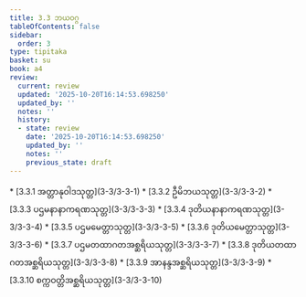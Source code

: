 ```yaml
---
title: 3.3 ဘယဝဂ္ဂ
tableOfContents: false
sidebar:
  order: 3
type: tipitaka
basket: su
book: a4
review:
  current: review
  updated: '2025-10-20T16:14:53.698250'
  updated_by: ''
  notes: ''
  history:
  - state: review
    date: '2025-10-20T16:14:53.698250'
    updated_by: ''
    notes: ''
    previous_state: draft
---
```



<DynamicBreadcrumb />


<ReviewStatus review={frontmatter.review} showDetails={true} />

<HypothesisAnnotation frontmatter={frontmatter} />



<TableOfContents book="a4" section="3.3">
* [3.3.1 အတ္တာနုဝါဒသုတ္တ](3-3/3-3-1)
* [3.3.2 ဦမိဘယသုတ္တ](3-3/3-3-2)
* [3.3.3 ပဌမနာနာကရဏသုတ္တ](3-3/3-3-3)
* [3.3.4 ဒုတိယနာနာကရဏသုတ္တ](3-3/3-3-4)
* [3.3.5 ပဌမမေတ္တာသုတ္တ](3-3/3-3-5)
* [3.3.6 ဒုတိယမေတ္တာသုတ္တ](3-3/3-3-6)
* [3.3.7 ပဌမတထာဂတအစ္ဆရိယသုတ္တ](3-3/3-3-7)
* [3.3.8 ဒုတိယတထာဂတအစ္ဆရိယသုတ္တ](3-3/3-3-8)
* [3.3.9 အာနန္ဒအစ္ဆရိယသုတ္တ](3-3/3-3-9)
* [3.3.10 စက္ကဝတ္တိအစ္ဆရိယသုတ္တ](3-3/3-3-10)
</TableOfContents>